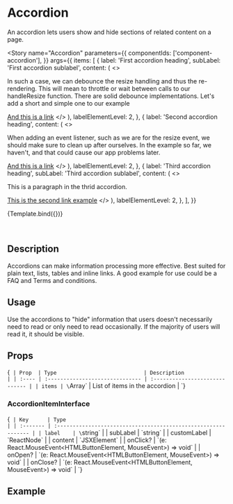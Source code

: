 

<Meta title="Components/Accordion" component={Accordion} />

# Accordion

An accordion lets users show and hide sections of related content on a page.

<Story
  name="Accordion"
  parameters={{
    componentIds: ['component-accordion'],
  }}
  args={{
    items: [
      {
        label: 'First accordion heading',
        subLabel: 'First accordion sublabel',
        content: (
          <>
            <p>
              In such a case, we can debounce the resize handling and thus the
              re-rendering. This will mean to throttle or wait between calls to
              our handleResize function. There are solid debounce
              implementations. Let's add a short and simple one to our example
            </p>
            <a href="#">And this is a link</a>
          </>
        ),
        labelElementLevel: 2,
      },
      {
        label: 'Second accordion heading',
        content: (
          <>
            <p>
              When adding an event listener, such as we are for the resize
              event, we should make sure to clean up after ourselves. In the
              example so far, we haven't, and that could cause our app problems
              later.
            </p>
            <a href="#">And this is a link</a>
          </>
        ),
        labelElementLevel: 2,
      },
      {
        label: 'Third accordion heading',
        subLabel: 'Third accordion sublabel',
        content: (
          <>
            <p>This is a paragraph in the thrid accordion.</p>
            <a href="#">This is the second link example</a>
          </>
        ),
        labelElementLevel: 2,
      },
    ],
  }}
>
  {Template.bind({})}
</Story>

<br />

## Description

Accordions can make information processing more effective. Best suited for plain text, lists, tables and inline links. A good example for use could be a FAQ and Terms and conditions.

## Usage

Use the accordions to "hide" information that users doesn't necessarily need to read or only need to read occasionally. If the majority of users will read it, it should be visible.

## Props

<Markdown>{`
| Prop  | Type                            | Description                    |
| :---- | :------------------------------ | :----------------------------- |
| items | \`Array<AccordionItemInterface>\` | List of items in the accordion |
`}</Markdown>

### AccordionItemInterface

<Markdown>{`
| Key      | Type                                                           |
| :------- | :------------------------------------------------------------- |
| label    | \`string\`                                                       |
| subLabel | \`string\`                                                       |
| customLabel | \`ReactNode\`                                                 |
| content  | \`JSXElement\`                                                   |
| onClick? | \`(e: React.MouseEvent<HTMLButtonElement, MouseEvent>) => void\` |
| onOpen?  | \`(e: React.MouseEvent<HTMLButtonElement, MouseEvent>) => void\` |
| onClose? | \`(e: React.MouseEvent<HTMLButtonElement, MouseEvent>) => void\` |
`}</Markdown>

## Example

<Canvas>
  <Story id="components-accordion--accordion" />
</Canvas>
